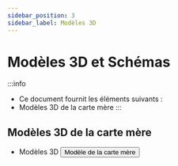 ```yaml
---
sidebar_position: 3
sidebar_label: Modèles 3D
---
```


# Modèles 3D et Schémas

:::info
* Ce document fournit les éléments suivants :
* Modèles 3D de la carte mère
:::

## Modèles 3D de la carte mère

* Modèles 3D
    <Button variant="contained" disableElevation href="https://cdn.mellow.klipper.cn/STEP/KPPM(1).step">Modèle de la carte mère</Button>